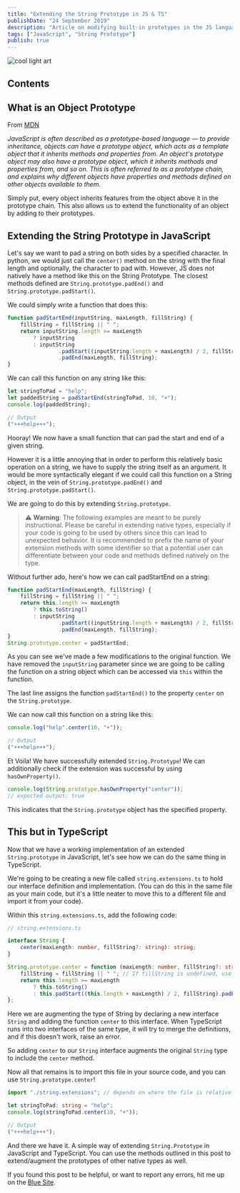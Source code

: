 ```yaml
---
title: "Extending the String Prototype in JS & TS"
publishDate: "24 September 2019"
description: "Article on modifying built-in prototypes in the JS language"
tags: ["JavaScript", "String Prototype"]
publish: true
---
```



<Image src={federico} alt="cool light art" />

## Contents

## What is an Object Prototype

From <a href="https://developer.mozilla.org/en-US/docs/Learn/JavaScript/Objects/Object_prototypes">MDN</a>

_JavaScript is often described as a prototype-based language — to provide inheritance, objects can have a prototype object, which acts as a template object that it inherits methods and properties from. An object's prototype object may also have a prototype object, which it inherits methods and properties from, and so on. This is often referred to as a prototype chain, and explains why different objects have properties and methods defined on other objects available to them._

Simply put, every object inherits features from the object above it in the prototype chain. This also allows us to extend the functionality of an object by adding to their prototypes.

## Extending the String Prototype in JavaScript

Let's say we want to pad a string on both sides by a specified character. In python, we would just call the `center()` method on the string with the final length and optionally, the character to pad with. However, JS does not natively have a method like this on the String Prototype. The closest methods defined are `String.prototype.padEnd()` and `String.prototype.padStart()`.

We could simply write a function that does this:

```javascript
function padStartEnd(inputString, maxLength, fillString) {
	fillString = fillString || " ";
	return inputString.length >= maxLength
		? inputString
		: inputString
				.padStart((inputString.length + maxLength) / 2, fillString)
				.padEnd(maxLength, fillString);
}
```

We can call this function on any string like this:

```javascript
let stringToPad = "help";
let paddedString = padStartEnd(stringToPad, 10, "+");
console.log(paddedString);

// Output
("+++help+++");
```

Hooray! We now have a small function that can pad the start and end of a given string.

However it is a little annoying that in order to perform this relatively basic operation on a string, we have to supply the string itself as an argument. It would be more syntactically elegant if we could call this function on a String object, in the vein of `String.prototype.padEnd()` and `String.prototype.padStart()`.

We are going to do this by extending `String.prototype`.

> ⚠️ **Warning**: The following examples are meant to be purely instructional. Please be careful in extending native types, especially if your code is going to be used by others since this can lead to unexpected behavior. It is recommended to prefix the name of your extension methods with some identifier so that a potential user can differentiate between your code and methods defined natively on the type.

Without further ado, here's how we can call padStartEnd on a string:

```javascript
function padStartEnd(maxLength, fillString) {
	fillString = fillString || " ";
	return this.length >= maxLength
		? this.toString()
		: inputString
				.padStart((inputString.length + maxLength) / 2, fillString)
				.padEnd(maxLength, fillString);
}
String.prototype.center = padStartEnd;
```

As you can see we've made a few modifications to the original function. We have removed the `inputString` parameter since we are going to be calling the function on a string object which can be accessed via `this` within the function.

The last line assigns the function `padStartEnd()` to the property `center` on the `String.prototype`.

We can now call this function on a string like this:

```javascript
console.log("help".center(10, "+"));

// Output
("+++help+++");
```

Et Voila! We have successfully extended `String.Prototype`!
We can additionally check if the extension was successful by using `hasOwnProperty()`.

```javascript
console.log(String.prototype.hasOwnProperty("center"));
// expected output: true
```

This indicates that the `String.prototype` object has the specified property.

## This but in TypeScript

Now that we have a working implementation of an extended `String.prototype` in JavaScript, let's see how we can do the same thing in TypeScript.

We're going to be creating a new file called `string.extensions.ts` to hold our interface definition and implementation. (You can do this in the same file as your main code, but it's a little neater to move this to a different file and import it from your code).

Within this `string.extensions.ts`, add the following code:

```typescript
// string.extensions.ts

interface String {
	center(maxLength: number, fillString?: string): string;
}

String.prototype.center = function (maxLength: number, fillString?: string): string {
	fillString = fillString || " "; // If fillString is undefined, use space as default
	return this.length >= maxLength
		? this.toString()
		: this.padStart((this.length + maxLength) / 2, fillString).padEnd(maxLength, fillString);
};
```

Here we are augmenting the type of String by declaring a new interface `String` and adding the function `center` to this interface.
When TypeScript runs into two interfaces of the same type, it will try to merge the definitions, and if this doesn't work, raise an error.

So adding `center` to our `String` interface augments the original `String` type to include the `center` method.

Now all that remains is to import this file in your source code, and you can use `String.prototype.center`!

```typescript
import "./string.extensions"; // depends on where the file is relative to your source code

let stringToPad: string = "help";
console.log(stringToPad.center(10, "+"));

// Output
("+++help+++");
```

And there we have it. A simple way of extending `String.Prototype` in JavaScript and TypeScript. You can use the methods outlined in this post to extend/augment the prototypes of other native types as well.

If you found this post to be helpful, or want to report any errors, hit me up on the <a href="https://twitter.com/itsrainingmani">Blue Site</a>.
